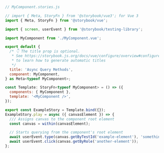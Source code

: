 ```js
// MyComponent.stories.js

// import { Meta, StoryFn } from '@storybook/vue3'; for Vue 3
import { Meta, StoryFn } from '@storybook/vue';

import { screen, userEvent } from '@storybook/testing-library';

import MyComponent from './MyComponent.vue';

export default {
  /* 👇 The title prop is optional.
   * See https://storybook.js.org/docs/vue/configure/overview#configure-story-loading
   * to learn how to generate automatic titles
   */
  title: 'Async Query Methods',
  component: MyComponent,
} as Meta<typeof MyComponent>;

const Template: StoryFn<typeof MyComponent> = () => ({
  components: { MyComponent },
  template: '<MyComponent />',
});

export const ExampleStory = Template.bind({});
ExampleStory.play = async ({ canvasElement }) => {
  /// Assigns canvas to the component root element
  const canvas = within(canvasElement);

  // Starts querying from the component's root element
  await userEvent.type(canvas.getByTestId('example-element'), 'something');
  await userEvent.click(canvas.getByRole('another-element'));
};
```